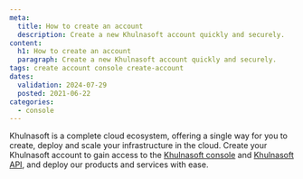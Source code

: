 ```yaml
---
meta:
  title: How to create an account
  description: Create a new Khulnasoft account quickly and securely.
content:
  h1: How to create an account
  paragraph: Create a new Khulnasoft account quickly and securely.
tags: create account console create-account
dates:
  validation: 2024-07-29
  posted: 2021-06-22
categories:
  - console
---
```


Khulnasoft is a complete cloud ecosystem, offering a single way for you to create, deploy and scale your infrastructure in the cloud. Create your Khulnasoft account to gain access to the [Khulnasoft console](/console/account/concepts/#console) and [Khulnasoft API](https://www.khulnasoft.com/en/developers/api/), and deploy our products and services with ease.

<Macro id="create-account" />
